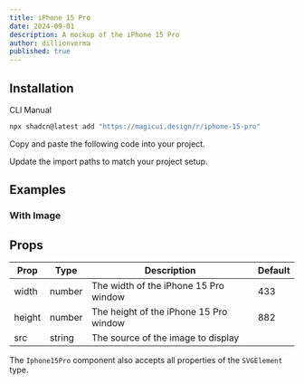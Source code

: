```yaml
---
title: iPhone 15 Pro
date: 2024-09-01
description: A mockup of the iPhone 15 Pro
author: dillionverma
published: true
---
```


<ComponentPreview name="iphone-15-pro-demo" />

## Installation

<Tabs defaultValue="cli">

<TabsList>
  <TabsTrigger value="cli">CLI</TabsTrigger>
  <TabsTrigger value="manual">Manual</TabsTrigger>
</TabsList>
<TabsContent value="cli">

```bash
npx shadcn@latest add "https://magicui.design/r/iphone-15-pro"
```

</TabsContent>

<TabsContent value="manual">

<Steps>

<Step>Copy and paste the following code into your project.</Step>

<ComponentSource name="iphone-15-pro" />

<Step>Update the import paths to match your project setup.</Step>

</Steps>

</TabsContent>

</Tabs>

## Examples

### With Image

<ComponentPreview name="iphone-15-pro-demo-2" />

## Props

| Prop   | Type   | Description                            | Default |
| ------ | ------ | -------------------------------------- | ------- |
| width  | number | The width of the iPhone 15 Pro window  | 433     |
| height | number | The height of the iPhone 15 Pro window | 882     |
| src    | string | The source of the image to display     |         |

The `Iphone15Pro` component also accepts all properties of the `SVGElement` type.
